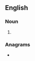 ==English==

===Noun===
{{head|en|noun plural form}}

# {{plural of|toledo|lang=en}}

===Anagrams===
* {{anagrams|en|a=deloost|destool|stooled|toodles}}